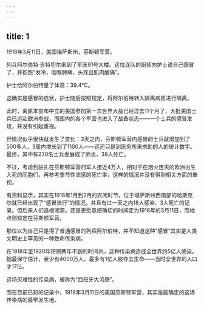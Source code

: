 ```yaml
---
---
---
```

title: 1
---



1918年3月11日，美国堪萨斯州，芬斯顿军营。

列兵阿尔伯特·吉特切尔来到了军医91号大楼。这位连队的厨师向护士说自己感冒了，并抱怨“发冷，咽喉肿痛，头疼且肌肉酸痛”。

护士给阿尔伯特量了体温：39.4℃。

这确实是感冒的症状，护士随后按照规定，将阿尔伯特转入隔离病房进行隔离。

此时，离原本宣布中立的美国参加第一次世界大战已经过去11个月了，大批美国士兵已远赴欧洲参战，而国内的各个军营也进入了战备状态——一个士兵的感冒发烧，并没有引起重视。

但情况似乎很快就发生了变化：3天之内，芬斯顿军营内感冒的士兵就增加到了500多人，3周内增长到了1100人——这还只是到医务所来求助的人的统计数字。最终，其中有230名士兵发展成了肺炎，38人死亡。

不过，考虑到驻扎在芬斯顿军营的军人接近4万人，相对于在炮火连天的欧洲出生入死的同胞们，再参考季节性流感的死亡率，这样的情况并没有得到相关方面的重视。

有资料显示，其实在1918年1月到2月的农闲时节，位于堪萨斯州西南部的哈斯克尔就已经出现了“感冒流行”的情况，并且有过一天之内18人感染、3人死亡的记录。但后来人们追根溯源，还是更愿意把确切的时间定为1918年的3月11日，而地点则锁定在芬斯顿军营。

那位以为自己只是得了普通感冒的列兵阿尔伯特，并不知道这种“感冒”其实是人类文明史上罕见的一种致命传染病。

在1918年至1920年短短两年不到的时间内，这种传染病造成全世界约5亿人感染。据最保守估计，至少有4000万人，最多有1亿人被夺去生命——当时全世界的人口才17亿。

这场灾难性的传染病，被称为“西班牙大流感”。

而在目前已知的记录中，1918年3月11日的美国芬斯顿军营，其实是能确定的这场传染病的最早发生地。